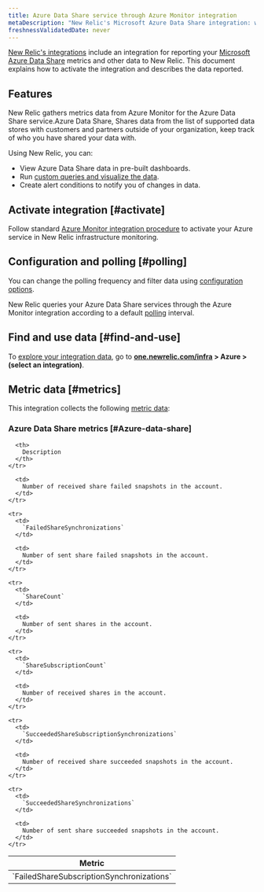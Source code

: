 ```yaml
---
title: Azure Data Share service through Azure Monitor integration
metaDescription: "New Relic's Microsoft Azure Data Share integration: what data it reports and how to enable it."
freshnessValidatedDate: never
---
```


[New Relic's integrations](/docs/infrastructure/integrations-getting-started/getting-started/introduction-infrastructure-integrations) include an integration for reporting your [Microsoft Azure Data Share](https://azure.microsoft.com/en-us/products/data-share/) metrics and other data to New Relic. This document explains how to activate the integration and describes the data reported.

## Features

New Relic gathers metrics data from Azure Monitor for the Azure Data Share service.Azure Data Share, Shares data from the list of supported data stores with customers and partners outside of your organization, keep track of who you have shared your data with.

Using New Relic, you can:

* View Azure Data Share data in pre-built dashboards.
* Run [custom queries and visualize the data](/docs/infrastructure/integrations-getting-started/getting-started/use-integration-data-new-relic-insights).
* Create alert conditions to notify you of changes in data.

## Activate integration [#activate]

Follow standard [Azure Monitor integration procedure](/docs/infrastructure/microsoft-azure-integrations/azure-integrations-list/azure-monitor) to activate your Azure service in New Relic infrastructure monitoring.

## Configuration and polling [#polling]

You can change the polling frequency and filter data using [configuration options](/docs/infrastructure/microsoft-azure-integrations/azure-integrations-list/azure-monitor/#settings).

New Relic queries your Azure Data Share services through the Azure Monitor integration according to a default [polling](/docs/infrastructure/microsoft-azure-integrations/azure-integrations-list/azure-monitor/#settings) interval.

## Find and use data [#find-and-use]

To [explore your integration data](/docs/infrastructure/integrations/find-use-infrastructure-integration-data), go to <DNT>**[one.newrelic.com/infra](https://one.newrelic.com/infra) > Azure > (select an integration)**</DNT>.

## Metric data [#metrics]

This integration collects the following [metric data](/docs/infrastructure/integrations-getting-started/getting-started/understand-integration-data-data-types#metric):

### Azure Data Share metrics [#Azure-data-share]

<table>
  <thead>
    <tr>
      <th style={{ width: "300px" }}>
        Metric
      </th>

      <th>
        Description
      </th>
    </tr>
  </thead>

  <tbody>
    <tr>
      <td>
        `FailedShareSubscriptionSynchronizations`
      </td>

      <td>
        Number of received share failed snapshots in the account.
      </td>
    </tr>

    <tr>
      <td>
        `FailedShareSynchronizations`
      </td>

      <td>
        Number of sent share failed snapshots in the account.	
      </td>
    </tr>

    <tr>
      <td>
        `ShareCount`
      </td>

      <td>
        Number of sent shares in the account.
      </td>
    </tr>

    <tr>
      <td>
        `ShareSubscriptionCount`
      </td>

      <td>
        Number of received shares in the account.
      </td>
    </tr>

    <tr>
      <td>
        `SucceededShareSubscriptionSynchronizations`
      </td>

      <td>
        Number of received share succeeded snapshots in the account.
      </td>
    </tr>

    <tr>
      <td>
        `SucceededShareSynchronizations`
      </td>

      <td>
        Number of sent share succeeded snapshots in the account.
      </td>
    </tr>
  </tbody>
</table>
